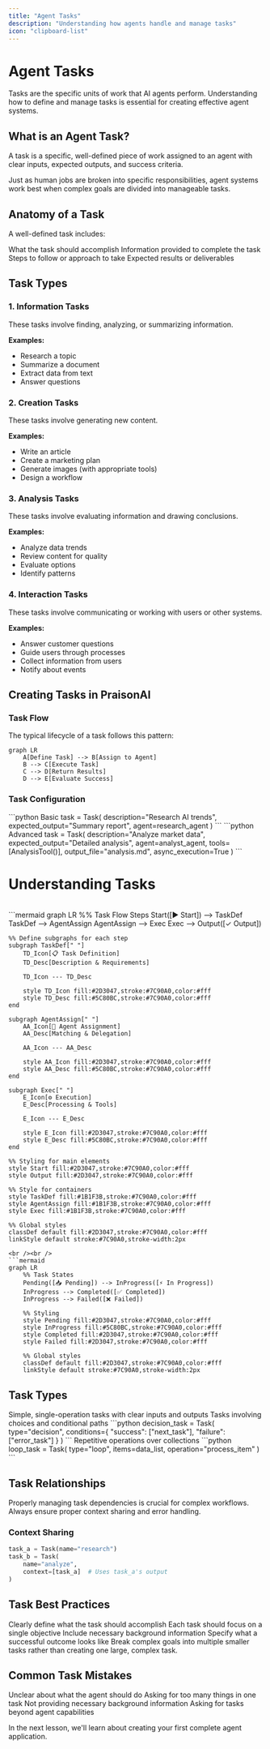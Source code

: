 ```yaml
---
title: "Agent Tasks"
description: "Understanding how agents handle and manage tasks"
icon: "clipboard-list"
---
```


# Agent Tasks

Tasks are the specific units of work that AI agents perform. Understanding how to define and manage tasks is essential for creating effective agent systems.

## What is an Agent Task?

<CardGroup cols={1}>
  <Card title="Definition" icon="list-check">
    A task is a specific, well-defined piece of work assigned to an agent with clear inputs, expected outputs, and success criteria.
  </Card>
</CardGroup>

Just as human jobs are broken into specific responsibilities, agent systems work best when complex goals are divided into manageable tasks.

## Anatomy of a Task

A well-defined task includes:

<CardGroup cols={2}>
  <Card title="Objective" icon="bullseye">
    What the task should accomplish
  </Card>
  <Card title="Inputs" icon="arrow-right-to-bracket">
    Information provided to complete the task
  </Card>
  <Card title="Process" icon="gears">
    Steps to follow or approach to take
  </Card>
  <Card title="Outputs" icon="arrow-right-from-bracket">
    Expected results or deliverables
  </Card>
</CardGroup>

## Task Types

### 1. Information Tasks

These tasks involve finding, analyzing, or summarizing information.

**Examples:**
- Research a topic
- Summarize a document
- Extract data from text
- Answer questions

### 2. Creation Tasks

These tasks involve generating new content.

**Examples:**
- Write an article
- Create a marketing plan
- Generate images (with appropriate tools)
- Design a workflow

### 3. Analysis Tasks

These tasks involve evaluating information and drawing conclusions.

**Examples:**
- Analyze data trends
- Review content for quality
- Evaluate options
- Identify patterns

### 4. Interaction Tasks

These tasks involve communicating or working with users or other systems.

**Examples:**
- Answer customer questions
- Guide users through processes
- Collect information from users
- Notify about events

## Creating Tasks in PraisonAI

### Task Flow

The typical lifecycle of a task follows this pattern:

```mermaid
graph LR
    A[Define Task] --> B[Assign to Agent]
    B --> C[Execute Task]
    C --> D[Return Results]
    D --> E[Evaluate Success]
```

### Task Configuration

<CodeGroup>
  ```python Basic
  task = Task(
      description="Research AI trends",
      expected_output="Summary report",
      agent=research_agent
  )
  ```
  ```python Advanced
  task = Task(
      description="Analyze market data",
      expected_output="Detailed analysis",
      agent=analyst_agent,
      tools=[AnalysisTool()],
      output_file="analysis.md",
      async_execution=True
  )
  ```
</CodeGroup>

# Understanding Tasks
<br />
```mermaid
graph LR
    %% Task Flow Steps
    Start([▶ Start]) --> TaskDef
    TaskDef --> AgentAssign
    AgentAssign --> Exec
    Exec --> Output([✓ Output])
    
    %% Define subgraphs for each step
    subgraph TaskDef[" "]
        TD_Icon[📋 Task Definition]
        TD_Desc[Description & Requirements]
        
        TD_Icon --- TD_Desc
        
        style TD_Icon fill:#2D3047,stroke:#7C90A0,color:#fff
        style TD_Desc fill:#5C80BC,stroke:#7C90A0,color:#fff
    end
    
    subgraph AgentAssign[" "]
        AA_Icon[🤖 Agent Assignment]
        AA_Desc[Matching & Delegation]
        
        AA_Icon --- AA_Desc
        
        style AA_Icon fill:#2D3047,stroke:#7C90A0,color:#fff
        style AA_Desc fill:#5C80BC,stroke:#7C90A0,color:#fff
    end
    
    subgraph Exec[" "]
        E_Icon[⚙️ Execution]
        E_Desc[Processing & Tools]
        
        E_Icon --- E_Desc
        
        style E_Icon fill:#2D3047,stroke:#7C90A0,color:#fff
        style E_Desc fill:#5C80BC,stroke:#7C90A0,color:#fff
    end
    
    %% Styling for main elements
    style Start fill:#2D3047,stroke:#7C90A0,color:#fff
    style Output fill:#2D3047,stroke:#7C90A0,color:#fff
    
    %% Style for containers
    style TaskDef fill:#1B1F3B,stroke:#7C90A0,color:#fff
    style AgentAssign fill:#1B1F3B,stroke:#7C90A0,color:#fff
    style Exec fill:#1B1F3B,stroke:#7C90A0,color:#fff
    
    %% Global styles
    classDef default fill:#2D3047,stroke:#7C90A0,color:#fff
    linkStyle default stroke:#7C90A0,stroke-width:2px
```
<br /><br />
```mermaid
graph LR
    %% Task States
    Pending([📥 Pending]) --> InProgress([⚡ In Progress])
    InProgress --> Completed([✅ Completed])
    InProgress --> Failed([❌ Failed])
    
    %% Styling
    style Pending fill:#2D3047,stroke:#7C90A0,color:#fff
    style InProgress fill:#5C80BC,stroke:#7C90A0,color:#fff
    style Completed fill:#2D3047,stroke:#7C90A0,color:#fff
    style Failed fill:#2D3047,stroke:#7C90A0,color:#fff
    
    %% Global styles
    classDef default fill:#2D3047,stroke:#7C90A0,color:#fff
    linkStyle default stroke:#7C90A0,stroke-width:2px
```

## Task Types

<Steps>
  <Step title="Basic Task">
    Simple, single-operation tasks with clear inputs and outputs
  </Step>
  <Step title="Decision Task">
    Tasks involving choices and conditional paths
    ```python
    decision_task = Task(
        type="decision",
        conditions={
            "success": ["next_task"],
            "failure": ["error_task"]
        }
    )
    ```
  </Step>
  <Step title="Loop Task">
    Repetitive operations over collections
    ```python
    loop_task = Task(
        type="loop",
        items=data_list,
        operation="process_item"
    )
    ```
  </Step>
</Steps>

## Task Relationships

<Warning>
  Properly managing task dependencies is crucial for complex workflows. Always ensure proper context sharing and error handling.
</Warning>

### Context Sharing
```python
task_a = Task(name="research")
task_b = Task(
    name="analyze",
    context=[task_a]  # Uses task_a's output
)
```

## Task Best Practices

<CardGroup cols={2}>
  <Card title="Be Specific" icon="magnifying-glass">
    Clearly define what the task should accomplish
  </Card>
  <Card title="One Goal Per Task" icon="check-double">
    Each task should focus on a single objective
  </Card>
  <Card title="Provide Context" icon="circle-info">
    Include necessary background information
  </Card>
  <Card title="Define Success" icon="trophy">
    Specify what a successful outcome looks like
  </Card>
</CardGroup>

<Tip>
Break complex goals into multiple smaller tasks rather than creating one large, complex task.
</Tip>

## Common Task Mistakes

<CardGroup cols={2}>
  <Card title="Vague Instructions" icon="question">
    Unclear about what the agent should do
  </Card>
  <Card title="Too Many Objectives" icon="list-ol">
    Asking for too many things in one task
  </Card>
  <Card title="Missing Context" icon="puzzle-piece-missing">
    Not providing necessary background information
  </Card>
  <Card title="Unrealistic Expectations" icon="mountain-sun">
    Asking for tasks beyond agent capabilities
  </Card>
</CardGroup>

In the next lesson, we'll learn about creating your first complete agent application.
